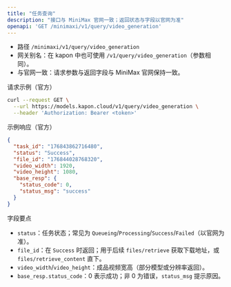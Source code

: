```yaml
---
title: "任务查询"
description: "接口与 MiniMax 官网一致；返回状态与字段以官网为准"
openapi: 'GET /minimaxi/v1/query/video_generation'
---
```

- 路径 `/minimaxi/v1/query/video_generation`
- 网关别名：在 kapon 中也可使用 `/v1/query/video_generation`（参数相同）。
- 与官网一致：请求参数与返回字段与 MiniMax 官网保持一致。

请求示例（官方）

```bash
curl --request GET \
  --url https://models.kapon.cloud/v1/query/video_generation \
  --header 'Authorization: Bearer <token>'
```

示例响应（官方）

```json
{
  "task_id": "176843862716480",
  "status": "Success",
  "file_id": "176844028768320",
  "video_width": 1920,
  "video_height": 1080,
  "base_resp": {
    "status_code": 0,
    "status_msg": "success"
  }
}
```

字段要点

- `status`：任务状态；常见为 `Queueing`/`Processing`/`Success`/`Failed`（以官网为准）。
- `file_id`：在 `Success` 时返回；用于后续 `files/retrieve` 获取下载地址，或 `files/retrieve_content` 直下。
- `video_width`/`video_height`：成品视频宽高（部分模型或分辨率返回）。
- `base_resp.status_code`：0 表示成功；非 0 为错误，`status_msg` 提示原因。